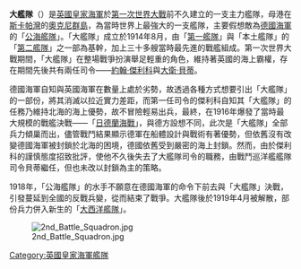 {{Unreferenced|time=2021-05-07T03:12:38+00:00}}
{{Infobox military unit
| unit_name               = Grand Fleet<br/>大艦隊
| image                   = The fleet from within. Being the impressions of a R. N. V. R. officer (1919) (14582307917).jpg
| image_size              = 300px
| caption                 = 大艦隊在[[福斯湾|福夫灣]]
| dates                   = 1914–1919
| country                 = {{UK}}
| allegiance              = 
| branch                  =[[File:Naval_Ensign_of_the_United_Kingdom.svg|23px]] [[Royal_Navy|Royal Navy]]
| type                    = [[艦隊|艦隊]]
| role                    = 
| size                    = ~160 艘各式船艦
| command_structure       = 
| current_commander       = 
| garrison                = 
| ceremonial_chief        = 
| colonel_of_the_regiment = 
| nickname                = 
| patron                  = 
| motto                   = 
| colors                  = 
| march                   = 
| mascot                  = 
| battles                 = [[日德蘭海戰|日德蘭海戰]]
| commander1              = [[第一代傑利科伯爵約翰·傑利科|海軍元帥尊·拉什沃思·傑利科]]（Sir John Rushworth Jellicoe）
| commander1_label        = 總司令<br>1914–1916
| commander2              = [[第一代貝蒂伯爵戴維·貝蒂|海軍元帥戴维·贝蒂]]（Sir David Beatty）
| commander2_label        = 總司令<br>1916–1919
}}

'''大艦隊'''（{{lang-en|'''Grand Fleet'''}}）是[[英國皇家海軍|英國皇家海軍]]於[[第一次世界大戰|第一次世界大戰]]前不久建立的一支主力艦隊，母港在[[斯卡帕灣|斯卡帕灣]]的[[奧克尼群島|奧克尼群島]]，為當時世界上最強大的一支艦隊，主要假想敵為[[德意志帝國海軍|德國海軍]]的「[[公海艦隊|公海艦隊]]」。「大艦隊」成立於1914年8月，由「[[第一艦隊_(英國皇家海軍)|第一艦隊]]」與「本土艦隊」的「[[第二艦隊_(英國皇家海軍)|第二艦隊]]」之一部為基幹，加上三十多艘當時最先進的戰艦組成。第一次世界大戰期間，「大艦隊」在整場戰爭扮演舉足輕重的角色，維持著英國的海上霸權，存在期間先後共有兩任司令——[[約翰·傑利科|約翰·傑利科]]與[[大衛·貝蒂|大衛·貝蒂]]。

德國海軍自知與英國海軍在數量上處於劣勢，故透過各種方式想要引出「大艦隊」的一部份，將其消滅以拉近實力差距，而第一任司令的傑利科自知其「大艦隊」的任務乃維持北海的海上優勢，故不冒險輕易出兵，最終，在1916年爆發了當時最大規模的戰艦決戰——「[[日德蘭海戰|日德蘭海戰]]」，與德方設想不同，此次是「大艦隊」全部兵力傾巢而出，儘管戰鬥結果顯示德軍在船體設計與戰術有著優勢，但依舊沒有改變德國海軍被封鎖於北海的困境，德國依舊受到嚴密的海上封鎖。然而，由於傑利科的謹慎態度招致批評，使他不久後失去了大艦隊司令的職務，由戰鬥巡洋艦艦隊司令貝蒂繼任，但也未改以封鎖為主的策略。

1918年，「公海艦隊」的水手不願意在德國海軍的命令下前去與「大艦隊」決戰，引發蔓延到全國的反戰兵變，從而結束了戰爭。大艦隊後於1919年4月被解散，部份兵力併入新生的「[[大西洋艦隊_(英國皇家海軍)|大西洋艦隊]]」。

[[File:2nd_Battle_Squadron.jpg|thumb]]
[[Category:英國皇家海軍艦隊|Category:英國皇家海軍艦隊]]